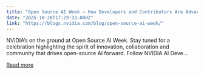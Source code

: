 ```yaml
---
title: "Open Source AI Week — How Developers and Contributors Are Advancing AI Innovation"
date: "2025-10-20T17:29:33.000Z"
link: "https://blogs.nvidia.com/blog/open-source-ai-week/"
---
```


NVIDIA’s on the ground at Open Source AI Week. Stay tuned for a celebration highlighting the spirit of innovation, collaboration and community that drives open-source AI forward. Follow NVIDIA AI Deve...

[Read more](https://blogs.nvidia.com/blog/open-source-ai-week/)
